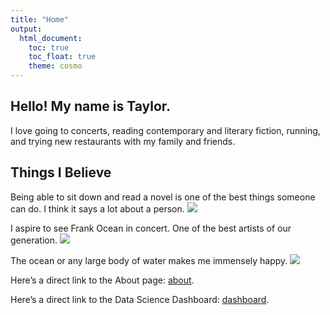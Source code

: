 ---
title: "Home"
output: 
  html_document:
    toc: true
    toc_float: true
    theme: cosmo
---

## Hello! My name is Taylor. 
I love going to concerts, reading contemporary and literary fiction, running, and trying new restaurants with my family and friends.


## Things I Believe

Being able to sit down and read a novel is one of the best things someone can do. I think it says a lot about a person.
![](images/ReadingIsSexy.jpg)


I aspire to see Frank Ocean in concert. One of the best artists of our generation.
![](images/Frankarma.jpg)


The ocean or any large body of water makes me immensely happy.
![](images/BlueOcean.jpg)

Here's a direct link to the About page: [about](about.html).

Here's a direct link to the Data Science Dashboard: [dashboard](dashboard.html).


